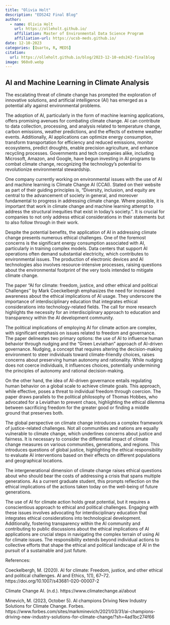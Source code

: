 ```yaml
---
title: "Olivia Holt"
description: "EDS242 Final Blog"
author: 
  - name: Olivia Holt
    url: https://olleholt.github.io/
    affiliation: Master of Environmental Data Science Program
    affiliation-url: https://ucsb-meds.github.io/
date: 12-10-2023
categories: [Quarto, R, MEDS]
citation:
  url: https://olleholt.github.io/blog/2023-12-10-eds242-finalblog
image: 960x0.webp
---
```


## AI and Machine Learning in Climate Analysis

The escalating threat of climate change has prompted the exploration of innovative solutions, and artificial intelligence (AI) has emerged as a potential ally against environmental problems.

The adoption of AI, particularly in the form of machine learning applications, offers promising avenues for combating climate change. AI can contribute to data collection, processing, and analysis related to temperature change, carbon emissions, weather predictions, and the effects of extreme weather events. Additionally, AI applications can optimize energy consumption, transform transportation for efficiency and reduced emissions, monitor ecosystems, predict droughts, enable precision agriculture, and enhance recycling processes. Governments and tech companies alike, including Microsoft, Amazon, and Google, have begun investing in AI programs to combat climate change, recognizing the technology's potential to revolutionize environmental stewardship.

One company currently working on environmental issues with the use of AI and machine learning is Climate Change AI (CCAI). Stated on their website as part of their guiding principles is, “Diversity, inclusion, and equity are central to the advancement of society in general, and moreover fundamental to progress in addressing climate change. Where possible, it is important that work in climate change and machine learning attempt to address the structural inequities that exist in today’s society.”. It is crucial for companies to not only address ethical considerations in their statements but to also follow through in their work. 

Despite the potential benefits, the application of AI in addressing climate change presents numerous ethical challenges. One of the foremost concerns is the significant energy consumption associated with AI, particularly in training complex models. Data centers that support AI operations often demand substantial electricity, which contributes to environmental issues. The production of electronic devices and AI technologies also involves resource-intensive processes, raising questions about the environmental footprint of the very tools intended to mitigate climate change.

The paper “AI for climate: freedom, justice, and other ethical and political Challenges'' by Mark Coeckelbergh emphasizes the need for increased awareness about the ethical implications of AI usage. They underscore the importance of interdisciplinary education that integrates ethical considerations into technology-related fields. The call for more research highlights the necessity for an interdisciplinary approach to education and transparency within the AI development community.

The political implications of employing AI for climate action are complex, with significant emphasis on issues related to freedom and governance. The paper delineates two primary options: the use of AI to influence human behavior through nudging and the “Green Leviathan” approach of AI-driven governance. Nudging, a concept that requires altering the decision-making environment to steer individuals toward climate-friendly choices, raises concerns about preserving human autonomy and rationality. While nudging does not coerce individuals, it influences choices, potentially undermining the principles of autonomy and rational decision-making.

On the other hand, the idea of AI-driven governance entails regulating human behavior on a global scale to achieve climate goals. This approach, while effective, poses a threat to individual freedom through coercion. The paper draws parallels to the political philosophy of Thomas Hobbes, who advocated for a Leviathan to prevent chaos, highlighting the ethical dilemma between sacrificing freedom for the greater good or finding a middle ground that preserves both.

The global perspective on climate change introduces a complex framework of justice-related challenges. Not all communities and nations are equally vulnerable to climate change, which underlines concerns about justice and fairness. It is necessary to consider the differential impact of climate change measures on various communities, generations, and regions. This introduces questions of global justice, highlighting the ethical responsibility to evaluate AI interventions based on their effects on different populations and geographical locations.

The intergenerational dimension of climate change raises ethical questions about who should bear the costs of addressing a crisis that spans multiple generations. As a current graduate student, this prompts reflection on the ethical implications of the actions taken today on the well-being of future generations.

The use of AI for climate action holds great potential, but it requires a conscientious approach to ethical and political challenges. Engaging with these issues involves advocating for interdisciplinary education that integrates ethical considerations into technological development. Additionally, fostering transparency within the AI community and contributing to public discussions about the ethical implications of AI applications are crucial steps in navigating the complex terrain of using AI for climate issues. The responsibility extends beyond individual actions to collective efforts that shape the ethical and political landscape of AI in the pursuit of a sustainable and just future.

References:

Coeckelbergh, M. (2020). AI for climate: Freedom, justice, and other ethical and political challenges. AI and Ethics, 1(1), 67–72. https://doi.org/10.1007/s43681-020-00007-2 

Climate Change AI. (n.d.). https://www.climatechange.ai/about 

Minevich, M. (2023, October 5). AI champions Driving New Industry Solutions for Climate Change. Forbes. https://www.forbes.com/sites/markminevich/2021/03/31/ai-champions-driving-new-industry-solutions-for-climate-change/?sh=4ad1bc274f66 
